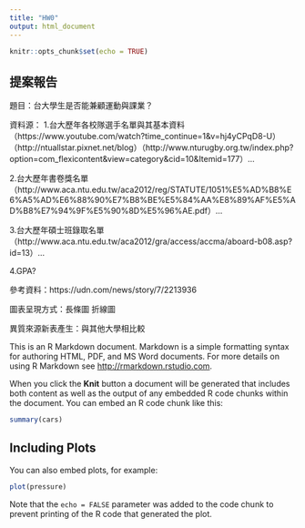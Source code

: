 ```yaml
---
title: "HW0"
output: html_document
---
```


```r
knitr::opts_chunk$set(echo = TRUE)
```

## 提案報告

題目：台大學生是否能兼顧運動與課業？

資料源：
1.台大歷年各校隊選手名單與其基本資料（https://www.youtube.com/watch?time_continue=1&v=hj4yCPqD8-U）（http://ntuallstar.pixnet.net/blog）（http://www.nturugby.org.tw/index.php?option=com_flexicontent&view=category&cid=10&Itemid=177）...

2.台大歷年書卷獎名單（http://www.aca.ntu.edu.tw/aca2012/reg/STATUTE/1051%E5%AD%B8%E6%A5%AD%E6%88%90%E7%B8%BE%E5%84%AA%E8%89%AF%E5%AD%B8%E7%94%9F%E5%90%8D%E5%96%AE.pdf）...

3.台大歷年碩士班錄取名單（http://www.aca.ntu.edu.tw/aca2012/gra/access/accma/aboard-b08.asp?id=13）...

4.GPA?


參考資料：https://udn.com/news/story/7/2213936

圖表呈現方式：長條圖 折線圖

異質來源新表產生：與其他大學相比較




This is an R Markdown document. Markdown is a simple formatting syntax for authoring HTML, PDF, and MS Word documents. For more details on using R Markdown see <http://rmarkdown.rstudio.com>.

When you click the **Knit** button a document will be generated that includes both content as well as the output of any embedded R code chunks within the document. You can embed an R code chunk like this:

```r
summary(cars)
```

## Including Plots

You can also embed plots, for example:

```r
plot(pressure)
```

Note that the `echo = FALSE` parameter was added to the code chunk to prevent printing of the R code that generated the plot.
